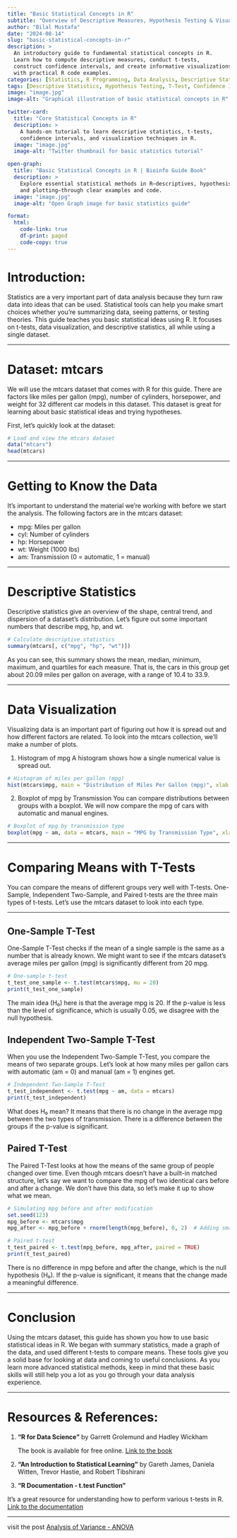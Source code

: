 ```yaml
---
title: "Basic Statistical Concepts in R"
subtitle: "Overview of Descriptive Measures, Hypothesis Testing & Visualization"
author: "Bilal Mustafa"    
date: "2024-08-14"     
slug: "basic-statistical-concepts-in-r"
description: >
  An introductory guide to fundamental statistical concepts in R.
  Learn how to compute descriptive measures, conduct t-tests,
  construct confidence intervals, and create informative visualizations
  with practical R code examples.
categories: [Statistics, R Programming, Data Analysis, Descriptive Statistics]
tags: [Descriptive Statistics, Hypothesis Testing, T-Test, Confidence Intervals, Data Visualization, Beginners Guide, Quantitative Analysis, Statistical Methods]
image: "image.jpg"
image-alt: "Graphical illustration of basic statistical concepts in R"

twitter-card:
  title: "Core Statistical Concepts in R"
  description: >
    A hands-on tutorial to learn descriptive statistics, t-tests,
    confidence intervals, and visualization techniques in R.
  image: "image.jpg"
  image-alt: "Twitter thumbnail for basic statistics tutorial"

open-graph:
  title: "Basic Statistical Concepts in R | Bioinfo Guide Book"
  description: >
    Explore essential statistical methods in R—descriptives, hypothesis testing,
    and plotting—through clear examples and code.
  image: "image.jpg"
  image-alt: "Open Graph image for basic statistics guide"

format:
  html:
    code-link: true
    df-print: paged
    code-copy: true
---
```



# Introduction:

Statistics are a very important part of data analysis because they turn raw data into ideas that can be used.
Statistical tools can help you make smart choices whether you're summarizing data, seeing patterns, or testing theories.
This guide teaches you basic statistical ideas using R.
It focuses on t-tests, data visualization, and descriptive statistics, all while using a single dataset.

------------------------------------------------------------------------

# Dataset: mtcars

We will use the mtcars dataset that comes with R for this guide.
There are factors like miles per gallon (mpg), number of cylinders, horsepower, and weight for 32 different car models in this dataset.
This dataset is great for learning about basic statistical ideas and trying hypotheses.

First, let's quickly look at the dataset:

```r
# Load and view the mtcars dataset
data("mtcars")
head(mtcars)
```

------------------------------------------------------------------------

# Getting to Know the Data

It's important to understand the material we're working with before we start the analysis.
The following factors are in the mtcars dataset:

-   mpg: Miles per gallon
-   cyl: Number of cylinders
-   hp: Horsepower
-   wt: Weight (1000 lbs)
-   am: Transmission (0 = automatic, 1 = manual)

------------------------------------------------------------------------

# Descriptive Statistics

Descriptive statistics give an overview of the shape, central trend, and dispersion of a dataset's distribution.
Let's figure out some important numbers that describe mpg, hp, and wt.

```r
# Calculate descriptive statistics
summary(mtcars[, c("mpg", "hp", "wt")])
```

As you can see, this summary shows the mean, median, minimum, maximum, and quartiles for each measure.
That is, the cars in this group get about 20.09 miles per gallon on average, with a range of 10.4 to 33.9.

------------------------------------------------------------------------

# Data Visualization

Visualizing data is an important part of figuring out how it is spread out and how different factors are related.
To look into the mtcars collection, we'll make a number of plots.

1.  Histogram of mpg A histogram shows how a single numerical value is spread out.

```r
# Histogram of miles per gallon (mpg)
hist(mtcars$mpg, main = "Distribution of Miles Per Gallon (mpg)", xlab = "Miles Per Gallon", col = "lightblue")
```

2.  Boxplot of mpg by Transmission You can compare distributions between groups with a boxplot. We will now compare the mpg of cars with automatic and manual engines.

```r
# Boxplot of mpg by transmission type
boxplot(mpg ~ am, data = mtcars, main = "MPG by Transmission Type", xlab = "Transmission (0 = Automatic, 1 = Manual)", ylab = "Miles Per Gallon", col = c("orange", "lightgreen"))
```

------------------------------------------------------------------------

# Comparing Means with T-Tests

You can compare the means of different groups very well with T-tests.
One-Sample, Independent Two-Sample, and Paired t-tests are the three main types of t-tests.
Let's use the mtcars dataset to look into each type.

------------------------------------------------------------------------

## One-Sample T-Test

One-Sample T-Test checks if the mean of a single sample is the same as a number that is already known.
We might want to see if the mtcars dataset's average miles per gallon (mpg) is significantly different from 20 mpg.

```r
# One-sample t-test
t_test_one_sample <- t.test(mtcars$mpg, mu = 20)
print(t_test_one_sample)
```

The main idea (H₀) here is that the average mpg is 20.
If the p-value is less than the level of significance, which is usually 0.05, we disagree with the null hypothesis.

## Independent Two-Sample T-Test

When you use the Independent Two-Sample T-Test, you compare the means of two separate groups.
Let's look at how many miles per gallon cars with automatic (am = 0) and manual (am = 1) engines get.

```r
# Independent Two-Sample T-Test
t_test_independent <- t.test(mpg ~ am, data = mtcars)
print(t_test_independent)
```

What does H₀ mean?
It means that there is no change in the average mpg between the two types of transmission.
There is a difference between the groups if the p-value is significant.

## Paired T-Test

The Paired T-Test looks at how the means of the same group of people changed over time.
Even though mtcars doesn't have a built-in matched structure, let's say we want to compare the mpg of two identical cars before and after a change.
We don't have this data, so let's make it up to show what we mean.

```r
# Simulating mpg before and after modification
set.seed(123)
mpg_before <- mtcars$mpg
mpg_after <- mpg_before + rnorm(length(mpg_before), 0, 2)  # Adding small random noise

# Paired t-test
t_test_paired <- t.test(mpg_before, mpg_after, paired = TRUE)
print(t_test_paired)
```

There is no difference in mpg before and after the change, which is the null hypothesis (H₀).
If the p-value is significant, it means that the change made a meaningful difference.

------------------------------------------------------------------------

# Conclusion

Using the mtcars dataset, this guide has shown you how to use basic statistical ideas in R.
We began with summary statistics, made a graph of the data, and used different t-tests to compare means.
These tools give you a solid base for looking at data and coming to useful conclusions.
As you learn more advanced statistical methods, keep in mind that these basic skills will still help you a lot as you go through your data analysis experience.

------------------------------------------------------------------------

# Resources & References:

1.  **"R for Data Science"** by Garrett Grolemund and Hadley Wickham

    The book is available for free online.
    [Link to the book](https://r4ds.hadley.nz/)

2.  **"An Introduction to Statistical Learning"** by Gareth James, Daniela Witten, Trevor Hastie, and Robert Tibshirani

3.  **"R Documentation - t.test Function"**\

It's a great resource for understanding how to perform various t-tests in R.
[Link to the documentation](https://www.rdocumentation.org/packages/stats/versions/3.6.2/topics/t.test)

------------------------------------------------------------------------

visit the post [Analysis of Variance - ANOVA](../../posts/anova_lm_r/anova_lm.html)
